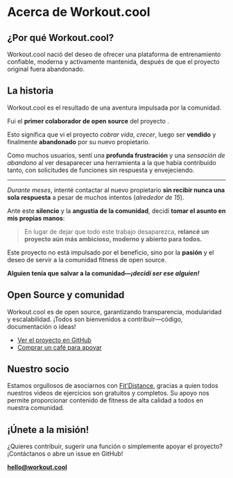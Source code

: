 
# Acerca de Workout.cool

## ¿Por qué Workout.cool?

Workout.cool nació del deseo de ofrecer una plataforma de entrenamiento confiable, moderna y activamente mantenida, después de que el proyecto original <WorkoutLol variant="muted" /> fuera abandonado.

## La historia

Workout.cool es el resultado de una aventura impulsada por la comunidad.

Fui el **primer colaborador de open source** del proyecto <WorkoutLol variant="muted" />.

Esto significa que vi el proyecto *cobrar vida*, *crecer*, luego ser **vendido** y finalmente **abandonado** por su nuevo propietario.

Como muchos usuarios, sentí una **profunda frustración** y una *sensación de abandono* al ver desaparecer una herramienta a la que había contribuido tanto, con solicitudes de funciones sin respuesta y envejeciendo.

---

*Durante meses*, intenté contactar al nuevo propietario **sin recibir nunca una sola respuesta** a pesar de muchos intentos (*alrededor de 15*).

Ante este **silencio** y la **angustia de la comunidad**, decidí **tomar el asunto en mis propias manos**:

> En lugar de dejar que todo este trabajo desaparezca, **relancé un proyecto aún más ambicioso, moderno y abierto para todos.**

Este proyecto no está impulsado por el beneficio, sino por la **pasión** y el deseo de servir a la comunidad fitness de open source.

**Alguien tenía que salvar a la comunidad—_¡decidí ser ese alguien!_**

## Open Source y comunidad

Workout.cool es de open source, garantizando transparencia, modularidad y escalabilidad.
¡Todos son bienvenidos a contribuir—código, documentación o ideas!

- [Ver el proyecto en GitHub](https://github.com/Snouzy/workout-cool)
- [Comprar un café para apoyar](https://ko-fi.com/workoutcool)

## Nuestro socio

Estamos orgullosos de asociarnos con [Fit'Distance](https://fitdistance.io), gracias a quien todos nuestros videos de ejercicios son gratuitos y completos. Su apoyo nos permite proporcionar contenido de fitness de alta calidad a todos en nuestra comunidad.

## ¡Únete a la misión!

¿Quieres contribuir, sugerir una función o simplemente apoyar el proyecto?
¡Contáctanos o abre un issue en GitHub!

**[hello@workout.cool](mailto:hello@workout.cool)**